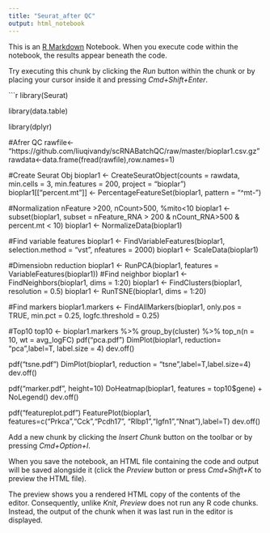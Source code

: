 ```yaml
---
title: "Seurat_after QC"
output: html_notebook
---
```


This is an [R Markdown](http://rmarkdown.rstudio.com) Notebook. When you execute code within the notebook, the results appear beneath the code. 

Try executing this chunk by clicking the *Run* button within the chunk or by placing your cursor inside it and pressing *Cmd+Shift+Enter*. 

```r
library(Seurat)

library(data.table)

library(dplyr)

#Afrer QC
rawfile<- "https://github.com/liuqivandy/scRNABatchQC/raw/master/bioplar1.csv.gz"
rawdata<-data.frame(fread(rawfile),row.names=1)

#Create Seurat Obj
bioplar1 <- CreateSeuratObject(counts = rawdata, min.cells = 3, min.features = 200, project = "bioplar")
bioplar1[["percent.mt"]] <- PercentageFeatureSet(bioplar1, pattern = "^mt-")

#Normalization nFeature >200, nCount>500, %mito<10
bioplar1 <- subset(bioplar1, subset = nFeature_RNA > 200 & nCount_RNA>500 & percent.mt < 10)
bioplar1 <- NormalizeData(bioplar1)

#Find variable features
bioplar1 <- FindVariableFeatures(bioplar1, selection.method = "vst", nfeatures = 2000)
bioplar1 <- ScaleData(bioplar1)

#Dimensiobn reduction
bioplar1 <- RunPCA(bioplar1, features = VariableFeatures(bioplar1))
#Find neighbor
bioplar1 <- FindNeighbors(bioplar1, dims = 1:20)
bioplar1 <- FindClusters(bioplar1, resolution = 0.5)
bioplar1 <- RunTSNE(bioplar1, dims = 1:20)

#Find markers
bioplar1.markers <- FindAllMarkers(bioplar1, only.pos = TRUE, min.pct = 0.25, logfc.threshold = 0.25)

#Top10
top10 <- bioplar1.markers %>% group_by(cluster) %>% top_n(n = 10, wt = avg_logFC)
pdf("pca.pdf")
DimPlot(bioplar1, reduction= "pca",label=T, label.size = 4)
dev.off()

pdf("tsne.pdf")
DimPlot(bioplar1, reduction = "tsne",label=T,label.size=4)
dev.off()

pdf("marker.pdf", height=10)
DoHeatmap(bioplar1, features = top10$gene) + NoLegend()
dev.off()

pdf("featureplot.pdf")
FeaturePlot(bioplar1, features=c("Prkca","Cck","Pcdh17", "Rlbp1","Igfn1","Nnat"),label=T)
dev.off()


Add a new chunk by clicking the *Insert Chunk* button on the toolbar or by pressing *Cmd+Option+I*.

When you save the notebook, an HTML file containing the code and output will be saved alongside it (click the *Preview* button or press *Cmd+Shift+K* to preview the HTML file). 

The preview shows you a rendered HTML copy of the contents of the editor. Consequently, unlike *Knit*, *Preview* does not run any R code chunks. Instead, the output of the chunk when it was last run in the editor is displayed.

